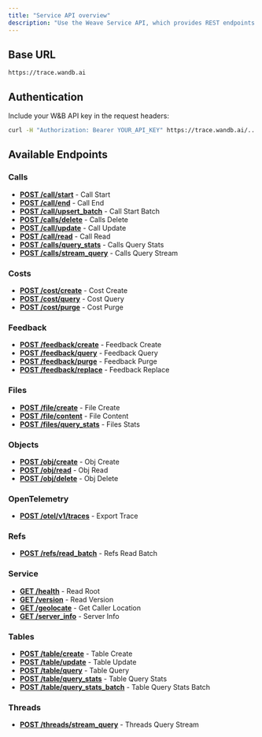 ```yaml
---
title: "Service API overview"
description: "Use the Weave Service API, which provides REST endpoints for programmatic access to Weave functionality."
---
```


## Base URL

```
https://trace.wandb.ai
```

## Authentication

Include your W&B API key in the request headers:

```bash
curl -H "Authorization: Bearer YOUR_API_KEY" https://trace.wandb.ai/...
```

## Available Endpoints


### Calls

- **[POST /call/start](https://docs.wandb.ai/weave/reference/service-api/calls/call-start)** - Call Start
- **[POST /call/end](https://docs.wandb.ai/weave/reference/service-api/calls/call-end)** - Call End
- **[POST /call/upsert_batch](https://docs.wandb.ai/weave/reference/service-api/calls/call-start-batch)** - Call Start Batch
- **[POST /calls/delete](https://docs.wandb.ai/weave/reference/service-api/calls/calls-delete)** - Calls Delete
- **[POST /call/update](https://docs.wandb.ai/weave/reference/service-api/calls/call-update)** - Call Update
- **[POST /call/read](https://docs.wandb.ai/weave/reference/service-api/calls/call-read)** - Call Read
- **[POST /calls/query_stats](https://docs.wandb.ai/weave/reference/service-api/calls/calls-query-stats)** - Calls Query Stats
- **[POST /calls/stream_query](https://docs.wandb.ai/weave/reference/service-api/calls/calls-query-stream)** - Calls Query Stream

### Costs

- **[POST /cost/create](https://docs.wandb.ai/weave/reference/service-api/costs/cost-create)** - Cost Create
- **[POST /cost/query](https://docs.wandb.ai/weave/reference/service-api/costs/cost-query)** - Cost Query
- **[POST /cost/purge](https://docs.wandb.ai/weave/reference/service-api/costs/cost-purge)** - Cost Purge

### Feedback

- **[POST /feedback/create](https://docs.wandb.ai/weave/reference/service-api/feedback/feedback-create)** - Feedback Create
- **[POST /feedback/query](https://docs.wandb.ai/weave/reference/service-api/feedback/feedback-query)** - Feedback Query
- **[POST /feedback/purge](https://docs.wandb.ai/weave/reference/service-api/feedback/feedback-purge)** - Feedback Purge
- **[POST /feedback/replace](https://docs.wandb.ai/weave/reference/service-api/feedback/feedback-replace)** - Feedback Replace

### Files

- **[POST /file/create](https://docs.wandb.ai/weave/reference/service-api/files/file-create)** - File Create
- **[POST /file/content](https://docs.wandb.ai/weave/reference/service-api/files/file-content)** - File Content
- **[POST /files/query_stats](https://docs.wandb.ai/weave/reference/service-api/files/files-stats)** - Files Stats

### Objects

- **[POST /obj/create](https://docs.wandb.ai/weave/reference/service-api/objects/obj-create)** - Obj Create
- **[POST /obj/read](https://docs.wandb.ai/weave/reference/service-api/objects/obj-read)** - Obj Read
- **[POST /obj/delete](https://docs.wandb.ai/weave/reference/service-api/objects/obj-delete)** - Obj Delete

### OpenTelemetry

- **[POST /otel/v1/traces](https://docs.wandb.ai/weave/reference/service-api/opentelemetry/export-trace)** - Export Trace

### Refs

- **[POST /refs/read_batch](https://docs.wandb.ai/weave/reference/service-api/refs/refs-read-batch)** - Refs Read Batch

### Service

- **[GET /health](https://docs.wandb.ai/weave/reference/service-api/service/read-root)** - Read Root
- **[GET /version](https://docs.wandb.ai/weave/reference/service-api/service/read-version)** - Read Version
- **[GET /geolocate](https://docs.wandb.ai/weave/reference/service-api/service/get-caller-location)** - Get Caller Location
- **[GET /server_info](https://docs.wandb.ai/weave/reference/service-api/service/server-info)** - Server Info

### Tables

- **[POST /table/create](https://docs.wandb.ai/weave/reference/service-api/tables/table-create)** - Table Create
- **[POST /table/update](https://docs.wandb.ai/weave/reference/service-api/tables/table-update)** - Table Update
- **[POST /table/query](https://docs.wandb.ai/weave/reference/service-api/tables/table-query)** - Table Query
- **[POST /table/query_stats](https://docs.wandb.ai/weave/reference/service-api/tables/table-query-stats)** - Table Query Stats
- **[POST /table/query_stats_batch](https://docs.wandb.ai/weave/reference/service-api/tables/table-query-stats-batch)** - Table Query Stats Batch

### Threads

- **[POST /threads/stream_query](https://docs.wandb.ai/weave/reference/service-api/threads/threads-query-stream)** - Threads Query Stream
